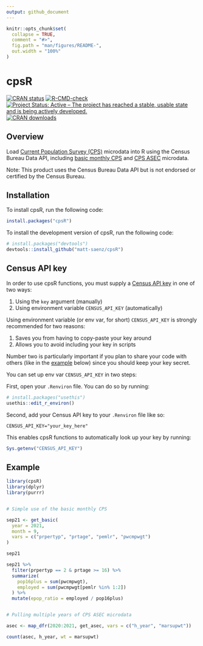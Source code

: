 ```yaml
---
output: github_document
---
```


<!-- README.md is generated from README.Rmd. Please edit that file -->

```r
knitr::opts_chunk$set(
  collapse = TRUE,
  comment = "#>",
  fig.path = "man/figures/README-",
  out.width = "100%"
)
```

# cpsR

<!-- badges: start -->

[![CRAN status](https://www.r-pkg.org/badges/version/cpsR)](https://CRAN.R-project.org/package=cpsR)
[![R-CMD-check](https://github.com/matt-saenz/cpsR/workflows/R-CMD-check/badge.svg)](https://github.com/matt-saenz/cpsR/actions)
[![Project Status: Active – The project has reached a stable, usable state and is being actively developed.](https://www.repostatus.org/badges/latest/active.svg)](https://www.repostatus.org/#active)
[![CRAN downloads](https://cranlogs.r-pkg.org/badges/grand-total/cpsR)](https://cran.r-project.org/package=cpsR)

<!-- badges: end -->

## Overview

Load [Current Population Survey (CPS)](https://www.census.gov/programs-surveys/cps/about.html) microdata into R using the Census Bureau Data API, including [basic monthly CPS](https://www.census.gov/data/datasets/time-series/demo/cps/cps-basic.html) and [CPS ASEC](https://www.census.gov/data/datasets/time-series/demo/cps/cps-asec.html) microdata.

Note: This product uses the Census Bureau Data API but is not endorsed or certified by the Census Bureau.

## Installation

To install cpsR, run the following code:

``` r
install.packages("cpsR")
```

To install the development version of cpsR, run the following code:

``` r
# install.packages("devtools")
devtools::install_github("matt-saenz/cpsR")
```

## Census API key

In order to use cpsR functions, you must supply a [Census API key](https://api.census.gov/data/key_signup.html) in one of two ways:

1. Using the `key` argument (manually)
2. Using environment variable `CENSUS_API_KEY` (automatically)

Using environment variable (or env var, for short) `CENSUS_API_KEY` is strongly recommended for two reasons:

1. Saves you from having to copy-paste your key around
2. Allows you to avoid including your key in scripts

Number two is particularly important if you plan to share your code with others (like in the [example](#example) below) since you should keep your key secret.

You can set up env var `CENSUS_API_KEY` in two steps:

First, open your `.Renviron` file. You can do so by running:

``` r
# install.packages("usethis")
usethis::edit_r_environ()
```

Second, add your Census API key to your `.Renviron` file like so:

```
CENSUS_API_KEY="your_key_here"
```

This enables cpsR functions to automatically look up your key by running:

``` r
Sys.getenv("CENSUS_API_KEY")
```

## Example

```r
library(cpsR)
library(dplyr)
library(purrr)


# Simple use of the basic monthly CPS

sep21 <- get_basic(
  year = 2021,
  month = 9,
  vars = c("prpertyp", "prtage", "pemlr", "pwcmpwgt")
)

sep21

sep21 %>%
  filter(prpertyp == 2 & prtage >= 16) %>%
  summarize(
    pop16plus = sum(pwcmpwgt),
    employed = sum(pwcmpwgt[pemlr %in% 1:2])
  ) %>%
  mutate(epop_ratio = employed / pop16plus)


# Pulling multiple years of CPS ASEC microdata

asec <- map_dfr(2020:2021, get_asec, vars = c("h_year", "marsupwt"))

count(asec, h_year, wt = marsupwt)
```
